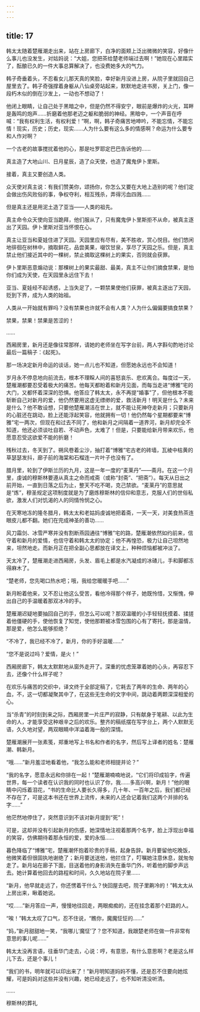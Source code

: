 ```yaml
---
---
---
```

title: 17
---



韩太太随着楚雁潮走出来，站在上房廊下，白净的面颊上泛出微微的笑容，好像什么事儿也没发生，对姑妈说：“大姐，您把茶给楚老师端过去啊！”她现在心里踏实了，酝酿已久的一件大事总算解决了，也没费她多大的气力。

韩子奇垂着头，不忍看女儿那天真的笑脸，幸好新月没进上房，从院子里就回自己屋里去了。韩子奇强撑着身躯从八仙桌旁站起来，默默地走进书房，关上门，像一段朽木似的倒在沙发上，一动也不想动了！

他闭上眼睛，让自己处于黑暗之中，但是仍然不得安宁，眼前是爆炸的火光，耳畔是轰鸣的炮声……折磨着他那老迈之躯和脆弱的神经。黑暗中，一个声音在呼喊：“我有权利生活，有权利爱！”啊，啊，韩子奇痛苦地呻吟，不能忘情，不能忘情！现实，历史；历史，现实……人为什么要有这么多的情感啊？命运为什么要专和人作对啊？

一个古老的故事搅扰着他的心，那是吐罗耶定巴巴告诉他的……

真主造了大地山川、日月星辰，造了众天使，也造了魔鬼伊卜里斯。

接着，真主又要创造人类。

众天使对真主说：有我们赞美你，颂扬你，你怎么又要在大地上造别的呢？他们定会做出伤风败俗的事，争权夺利，相互残杀，弄得污血四溅……

但是真主还是用泥土造了亚当——人类的祖先。

真主命令众天使向亚当跪拜，他们服从了，只有魔鬼伊卜里斯拒不从命，被真主逐出了天园。伊卜里斯对亚当怀恨在心。

真主让亚当和夏娃住进了天园。天园里应有尽有，美不胜收，赏心悦目。他们悠闲地徘徊在树林中，摘取鲜花，品尝美果，啜饮甘泉，享尽了天园之乐。但是，真主禁止他们接近其中的一棵树，禁止摘取这棵树上的果实，否则就会获罪。

伊卜里斯恶意煽动说：那棵树上的果实最甜、最美，真主不让你们摘食禁果，是怕你们成为天使，在天园里永远住下去！

亚当、夏娃经不起诱惑，上当失足了，一颗禁果使他们获罪，被真主逐出了天园，贬到下界，成为人类的始祖。

人类从一开始就有罪吗？没有禁果也许就不会有人类？人为什么偏偏要搞食禁果？

禁果，禁果！禁果是苦涩的！

……

西厢房里，新月还是像往常那样，请她的老师坐在写字台前，两人字斟句酌地讨论最后一篇稿子：《起死》。

那一场决定新月命运的谈话，她一点儿也不知道，但愿她永远也不会知道！

岁月永不停息地向前流去，根本不理睬人间的喜怒哀乐、悲欢离合。每度过一天，楚雁潮都要忍受着极大的痛苦。他每天都盼着和新月见面，而每当走进“博雅”宅的大门，又都怀着深深的恐惧。他答应了韩太太，永不再提“婚事”了，但他根本不能斩断自己对新月的爱，他仍然要用这虚无缥缈的爱，救活新月！明天是什么？未来是什么？他不敢设想，只要他楚雁潮活在世上，就不能让死神夺走新月；只要新月的心脏还在跳动，脸上还能浮起笑容，他就拥有一切！他仍然每个星期都要来“博雅”宅一两次，但现在和过去不同了，他和新月之间隔着一道界河，新月却完全不知道，他还必须谈吐自若、不动声色，太难了！但是，只要能给新月带来欢乐，他愿意忍受这欲爱不能的折磨！

残秋过去，冬天到了。朔风卷着尘沙，抽打着“博雅”宅古老的砖墙，瓦棱中枯黄的草瑟瑟发抖，廊子前的海棠和石榴连一片叶子也没有了。

腊月里，轮到了伊斯兰历的九月，这是一年一度的“麦莱丹”——斋月。在这一个月里，虔诚的穆斯林要遵从真主之命而戒斋（或称“封斋”、“把斋”）。每天从日出之前开始，一直到日落之后为止，整天不吃不喝，克己禁欲。“麦莱丹”的意思就是“炼”，穆圣规定这项制度就是为了磨炼穆斯林的信仰和意志，克服人们的世俗私欲，激发人们对饥渴的人的同情怜悯之心。

在天寒地冻的隆冬腊月，韩太太和老姑妈虔诚地把着斋，一天一天，对美食热茶连眼皮儿都不翻。她们在完成神圣的善功……

风刀霜剑、冰雪严寒并没有割断燕园通往“博雅”宅的路，楚雁潮依然如约前来，信守着和新月的爱情，也信守着和韩太太的协定；他不再惶恐，极力让自己坦然地来，坦然地走。而新月正在把全副心思都放在译文上，种种烦恼都被冲淡了。

天太冷了，楚雁潮走进西厢房，头发、眉毛上都是水汽凝成的冰碴儿，手和脚都冻得麻木了。

“楚老师，您先喝口热水吧；哦，我给您暖暖手吧……”

新月盼着他来，又不忍让他这么受苦，看他冷得那个样子，她既怜惜，又惭愧，伸出自己的手温暖着那双冰冷的手。

楚雁潮迟疑地要抽回自己的手，但怎么可以呢？那双温暖的小手轻轻抚摸着、揉搓着他僵硬的手，使他恢复了知觉，使他那颗被冰雪包围的心有了寄托，那是温情，那是爱，他怎么能够拒绝？

“不冷了，我已经不冷了，新月，你的手好温暖……”

“您不是说过吗？爱情，是火！”

西厢房廊下，韩太太默默地从窗外走开了。深重的忧虑笼罩着她的心头，再容忍下去，还像个什么样子呢？

在欢乐与痛苦的交织中，译文终于全部定稿了，它耗去了两年的生命、两年的心血，不，这一切都凝聚其中了，在这些无生命的文字中间，跳动着两颗深深相爱的心。

当“杀青”的时刻到来之际，西厢房里一片庄严的寂静，只有献身于笔耕、以此为生命的人，才能享受这种艰辛之后的欢乐。整齐的稿纸摆在写字台上，两个人默默无语，久久地对望，两双眼睛中洋溢着海一般的深情。

楚雁潮展开一张素笺，郑重地写上书名和作者的名字，然后写上译者的姓名：楚雁潮、韩新月。

“哦……”新月羞涩地看着他，“我怎么能和老师相提并论？”

“我的名字，愿意永远和你排在一起！”楚雁潮喃喃地说，“它们将印成铅字，传遍世界，每一个读者在认识我的同时也认识了你，我……多高兴啊，新月！”他的眼睛中闪烁着泪花，“书的生命比人要长久得多，几十年、一百年之后，我们都已经不存在了，可是这本书还在世界上流传，未来的人还会记着我们这两个并排的名字……”

他茫然地停住了，突然意识到不该对新月提到“死”！

可是，这却并没有引起新月的伤感，她深情地注视着那两个名字，脸上浮现出幸福的笑容，仿佛期待着那永恒的爱，爱的永恒……

暮色降临了“博雅”宅，楚雁潮怀抱着珍贵的手稿，起身告辞。新月要留他吃晚饭，他微笑着但很固执地谢绝了；新月要送送他，他拦住了，叮嘱她注意休息，就匆匆走了。新月站在廊子下面，目送着他的身影消失在垂华门外，听着他的脚步声远去。她计算着他回去的路程和时间，久久地站在院子里……

“新月，他早就走远了，你还愣着干什么？快回屋去吧，院子里齁冷的！”韩太太从上房出来，瞅着她说。

“哎……”新月答应一声，慢慢地往回走，两眼痴痴的，还在挂念着那个赶路的人。

“唉！”韩太太叹了口气，忍不住说，“瞧你，魔魔怔怔的……”

“妈，”新月甜甜地一笑，“我哪儿‘魔怔’了？您不知道，我跟楚老师在做一件非常有意思的事儿呢……”

韩太太没再言语，往垂华门走去，心说：哼，有意思，有什么意思啊？老是这么样儿下去，还是个事儿！

“我们的书，明年就可以印出来了！”新月明知道妈妈不懂，还是忍不住要向她炫耀，可是妈妈对这些并没有兴趣，她已经走远了，也不知听清没听清。

……

穆斯林的葬礼